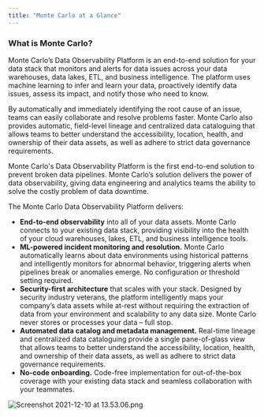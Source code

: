 ```yaml
---
title: "Monte Carlo at a Glance"
---
```


### What is Monte Carlo?

Monte Carlo’s Data Observability Platform is an end-to-end solution for your data stack that monitors and alerts for data issues across your data warehouses, data lakes, ETL, and business intelligence. The platform uses machine learning to infer and learn your data, proactively identify data issues, assess its impact, and notify those who need to know. 

By automatically and immediately identifying the root cause of an issue, teams can easily collaborate and resolve problems faster. Monte Carlo also provides automatic, field-level lineage and centralized data cataloguing that allows teams to better understand the accessibility, location, health, and ownership of their data assets, as well as adhere to strict data governance requirements.

Monte Carlo's Data Observability Platform is the first end-to-end solution to prevent broken data pipelines. Monte Carlo’s solution delivers the power of data observability, giving data engineering and analytics teams the ability to solve the costly problem of data downtime. 

The Monte Carlo Data Observability Platform delivers:

* **End-to-end observability** into all of your data assets. Monte Carlo connects to your existing data stack, providing visibility into the health of your cloud warehouses, lakes, ETL, and business intelligence tools.
* **ML-powered incident monitoring and resolution.** Monte Carlo automatically learns about data environments using historical patterns and intelligently monitors for abnormal behavior, triggering alerts when pipelines break or anomalies emerge. No configuration or threshold setting required.
* **Security-first architecture** that scales with your stack. Designed by security industry veterans, the platform intelligently maps your company’s data assets while at-rest without requiring the extraction of data from your environment and scalability to any data size. Monte Carlo never stores or processes your data – full stop.
* **Automated data catalog and metadata management.** Real-time lineage and centralized data cataloguing provide a single pane-of-glass view that allows teams to better understand the accessibility, location, health, and ownership of their data assets, as well as adhere to strict data governance requirements.
* **No-code onboarding.** Code-free implementation for out-of-the-box coverage with your existing data stack and seamless collaboration with your teammates.

![](/images/dce04ea-Screenshot_2021-12-10_at_13.53.06.png "Screenshot 2021-12-10 at 13.53.06.png")